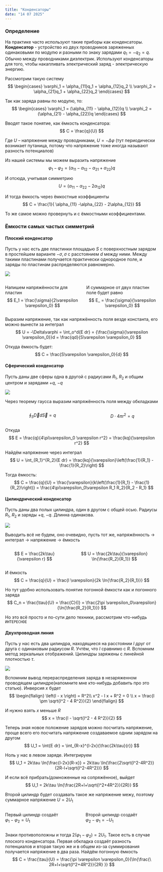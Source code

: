 ```yaml
---
title: "Конденсаторы"
date: "14 07 2025"
---
```


### Определение
На практике часто используют такие приборы как конденсаторы. **Конденсатор** - устройство из двух проводников заряженных одинаковыми по модулю и разными по знаку зарядами $q_1 = -q_2 = q$. Обычно между проводниками диэлектрик. Используют конденсаторы для того, чтобы накапливать электрический заряд - электрическую энергию.

::: {layout-ncol="2"}
Рассмотрим такую систему
$$
\begin{cases}
\varphi_1 = \alpha_{11}q_1 + \alpha_{12}q_2 \\
\varphi_2 = \alpha_{21}q_1 + \alpha_{22}q_2
\end{cases}
$$

Так как заряда равны по модулю, то:
$$
\begin{cases}
\varphi_1 = (\alpha_{11} - \alpha_{12})q \\
\varphi_2 = (\alpha_{21} - \alpha_{22})q
\end{cases}
$$
:::

::: {layout-ncol="2"}
Вводят такое понятие, как ёмкость конденсатора:
$$
C = \frac{q}{U}
$$

Где $U$ -- напряжение между проводниками, $U = - \Delta \varphi$
(тут периодически возникает путаница, потому что напряжение тоже иногда называют разность потенциалов)
:::

Из нашей системы мы можем выразить напряжение
$$
\varphi_1 - \varphi_2 = (\alpha_{11} -\alpha_{12} - \alpha_{21} + \alpha_{22})q
$$

И отсюда, учитывая симметрию
$$
U =  (\alpha_{11} -\alpha_{22} - 2\alpha_{12})q
$$

И тогда ёмкость через ёмкостные коэффициенты
$$
C = \frac{1}{ \alpha_{11} -\alpha_{22} - 2\alpha_{12}}
$$

То же самое можно провернуть и с ёмкостными коэффициентами.


### Ёмкости самых частых симметрий

#### Плоский конденсатор

Пусть у нас есть две пластинки площадью $S$ с поверхностным зарядом в простейшем варианте $-\sigma, \sigma$ с расстоянием $d$ между ними. Между такими пластинами получается практически однородное поле, и заряды по пластинам распределяются равномерно.

![](P8_Capacitors/1.png){fig-align="center"}

::: {.columns}
::: {.column}
Напишем напряжённости для пластин
$$
E_1 = \frac{\sigma}{2\varepsilon \varepsilon_0}
$$
:::
::: {.column}
И суммарное от двух пластин поле будет равно
$$
E_ = \frac{\sigma}{\varepsilon \varepsilon_0}
$$
:::
:::

Выразим напряжение, так как напряжённость поля везде константа, его можно вынести за интеграл
$$
U = -\Delta\varphi = \int_o^d{E dr} =
{\frac{\sigma}{\varepsilon \varepsilon_0}}d = \frac{qd}{S\varepsilon \varepsilon_0}
$$

Откуда ёмкость будет:
$$
C = \frac{S\varepsilon \varepsilon_0}{d}
$$


#### Сферический конденсатор

Пусть даны две сферы одна в другой с радиусами $R_1$, $R_2$ и общим центром и зарядами $+q$, $-q$

![](P8_Capacitors/2.png){fig-align="center"}

Через теорему гаусса выразим напряжённость поля между обкладками

::: {.columns}
::: {.column}
$$
\oint_S{\vec D d\vec S} = q
$$
:::
::: {.column}
$$
D \cdot 4\pi r^2 = q
$$
:::
:::

Откуда 
$$
E = \frac{q}{4\pi\varepsilon_0 \varepsilon r^2} = \frac{kq}{\varepsilon r^2}
$$

Найдём напряжение через интеграл
$$
U = \int_{R_1}^{R_2}{E dr} = \frac{kq}{\varepsilon}\left(\frac{1}{R_1} - \frac{1}{R_2}\right)
$$

Тогда ёмкость:  
$$
C = \frac{q}{U} = \frac{\varepsilon}{k\left(\frac{1}{R_1} - \frac{1}{R_2}\right)}
=
\frac{4\pi\varepsilon_0\varepsilon R_1 R_2}{R_2 - R_1}
$$


#### Цилиндрический конденсатор

Пусть даны два полых цилиндра, один в другом с общей осью. Радиусы $R_1$, $R_2$ и заряды $+q$, $-q$. Длинна одинакова.

![](P8_Capacitors/3.png){fig-align="center"}

Выводить всё не будем, оно очевидно, пусть тот же, напряжённость -> интеграл -> напряжение -> ёмкость

::: {.columns}
::: {.column}
$$
E = \frac{2k\tau}{\varepsilon r}
$$
:::
::: {.column}
$$
U = \frac{2k\tau}{\varepsilon} \ln{\frac{R_2}{R_1}}
$$
:::
:::
И ёмкость
$$
C = \frac{q}{U} = \frac{l \varepsilon}{2k \ln{\frac{R_2}{R_1}}}
$$

Но тут удобно использовать понятие погонной ёмкости как и погонного заряда
$$
C_n = \frac{\tau}{U} = \frac{C}{l} = \frac{2\pi \varepsilon_0\varepsilon}{\ln{\frac{R_2}{R_1}}}
$$

Но это всё просто и по-сути дело техники, рассмотрим что-нибудь `ИНТЕРЕСНОЕ`


#### Двухпроводная линия

Пусть у нас есть два цилиндра, находящиеся на расстоянии $l$ друг от друга с одинаковым радиусом $R$. Учтём, что $l$ сравнимо с $R$. Вспомним метод зеркальных отображений. Цилиндры заряжены с линейной плотностью $\tau$. 

![](P8_Capacitors/4.png){fig-align="center"}

Вспомним вывод перераспределения заряда в незаряженном проводящем цилиндре(напомните мне кто-нибудь добавить про это статью). Инверсия $x$ будет
$$
\begin{flalign}
\left(l - x \right) = R^2\\
x^2 - l x + R^2 = 0 \\
x = \frac{l \pm \sqrt{l^2 - 4 R^2}}{2}
\end{flalign}
$$

И нужно взять $x$ меньше $R$
$$
x = \frac{l - \sqrt{l^2 - 4 R^2}}{2}
$$

Теперь зная новое положение зарядов можно посчитать напряжение, проще всего его посчитать напряжение создаваемое одним зарядом на другом
$$
U_1 = \int{E dr} = \int_{R-x}^{l-2x}{\frac{2k\tau}{r}}
$$

Ноль у нас в левом заряде. Интегрируем
$$
U_1 = 2k\tau \ln{\frac{l-2x}{R-x}} = 2k\tau \ln{\frac{2\sqrt{l^2-4R^2}}{2R-l+\sqrt{l^2-4R^2}}}
$$

И если всё прибрать(домноженные на сопряжённое), выйдет
$$
U_1 = 2k\tau \ln{\frac{2R+l+\sqrt{l^2+4R^2}}{2R}}
$$

Второй цилиндр будет создавать такое же напряжение межу, поэтому суммарное напряжение $U=2U_1$

::: {.columns}
::: {.column}
Первый цилиндр создаёт\
$\varphi_1 - \varphi_2 = U_1$
:::
::: {.column}
Второй цилиндр создаёт\
$\varphi_2 - \varphi_1 = -U_1$
:::
:::
 
Знаки противоположны и тогда $2(\varphi_1 - \varphi_2) = 2U_1$. Такое есть в случае плоского конденсатора. Первая обкладка создаёт разность потенциалов и вторая такую же и в общем из-за суммирования получается напряжение в два раза. Найдём погонную ёмкость
$$
C = \frac{\tau}{U} = \frac{\pi \varepsilon \varepsilon_0}{\ln{\frac{\ 2R+l+\sqrt{l^2+4R^2}}{2R} }}
$$
